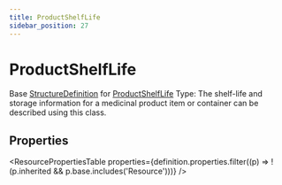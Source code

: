 ```yaml
---
title: ProductShelfLife
sidebar_position: 27
---
```


# ProductShelfLife

Base <a href="/docs/api/fhir/resources/structuredefinition">StructureDefinition</a> for <a href="/docs/api/fhir/datatypes/productshelflife">ProductShelfLife</a> Type: The shelf-life and storage information for a medicinal product item or container can be described using this class.



## Properties

<ResourcePropertiesTable properties={definition.properties.filter((p) => !(p.inherited && p.base.includes('Resource')))} />



